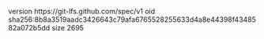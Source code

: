 version https://git-lfs.github.com/spec/v1
oid sha256:8b8a3519aadc3426643c79afa6765528255633d4a8e44398f4348582a072b5dd
size 2695
